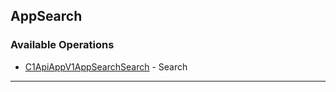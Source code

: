 
## AppSearch

### Available Operations

* [C1ApiAppV1AppSearchSearch](/resources/app_search/c1_api_app_v1_app_search_search) - Search

---
<C1ApiAppV1AppSearchSearch />
